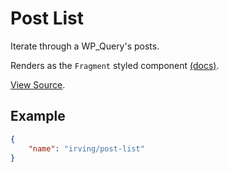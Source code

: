 <Meta title="WordPress Components|Post List" />

# Post List
Iterate through a WP_Query's posts.

Renders as the `Fragment` styled component [(docs)](?path=/docs/styled-components-fragment--basic-eample).

[View Source](https://github.com/alleyinteractive/wp-irving/tree/master/inc/components/components/post-list).

## Example
```json
{
	"name": "irving/post-list"
}
```
